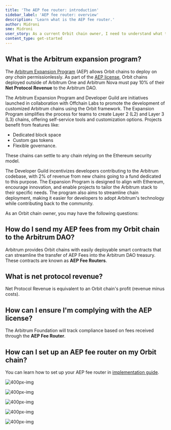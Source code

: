 ```yaml
---
title: 'The AEP fee router: introduction'
sidebar_label: 'AEP fee router: overview'
description: 'Learn what is the AEP fee router.'
author: Midroni
sme: Midroni
user_story: As a current Orbit chain owner, I need to understand what the AEP fee router is.
content_type: get-started
---
```


## What is the Arbitrum expansion program?

The [Arbitrum Expansion Program](https://forum.arbitrum.foundation/t/the-arbitrum-expansion-program-and-developer-guild/20722) (AEP) allows Orbit chains to deploy on _any chain_ permissionlessly. As part of the [AEP license](https://docs.arbitrum.foundation/aep/ArbitrumExpansionProgramTerms.pdf), Orbit chains deployed outside of Arbitrum One and Arbitrum Nova must pay 10% of their **Net Protocol Revenue** to the Arbitrum DAO.

The Arbitrum Expansion Program and Developer Guild are initiatives launched in collaboration with Offchain Labs to promote the development of customized Arbitrum chains using the Orbit framework. The Expansion Program simplifies the process for teams to create Layer 2 (L2) and Layer 3 (L3) chains, offering self-service tools and customization options.
Projects benefit from features like:

- Dedicated block space
- Custom gas tokens
- Flexible governance.

These chains can settle to any chain relying on the Ethereum security model.

The Developer Guild incentivizes developers contributing to the Arbitrum codebase, with 2% of revenue from new chains going to a fund dedicated to this purpose. The Expansion Program is designed to align with Ethereum, encourage innovation, and enable projects to tailor the Arbitrum stack to their specific needs. The program also aims to streamline chain deployment, making it easier for developers to adopt Arbitrum's technology while contributing back to the community.

As an Orbit chain owner, you may have the following questions:

## How do I send my AEP fees from my Orbit chain to the Arbitrum DAO?

Arbitrum provides Orbit chains with easily deployable smart contracts that can streamline the transfer of AEP Fees into the Arbitrum DAO treasury. These contracts are known as **AEP Fee Routers**.

## What is net protocol revenue?

Net Protocol Revenue is equivalent to an Orbit chain's profit (revenue minus costs).

## How can I ensure I'm complying with the AEP license?

The Arbitrum Foundation will track compliance based on fees received through the **AEP Fee Router**.

## How can I set up an AEP fee router on my Orbit chain?

You can learn how to set up your AEP fee router in [implementation guide](/launch-orbit-chain/02-configure-your-chain/common-configurations/set-up-aep-fee-router.mdx).


![400px-img](../../assets/aep-scenario-1.svg)

![400px-img](../../assets/aep-scenario-2.svg)

![400px-img](../../assets/aep-scenario-3.svg)

![400px-img](../../assets/aep-scenario-4.svg)

![400px-img](../../assets/aep-scenario-5.svg)
